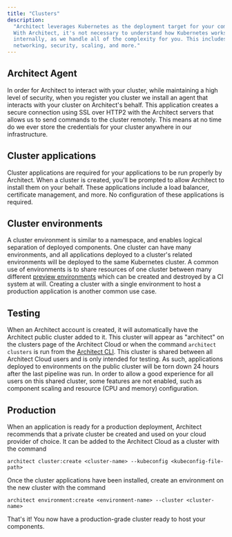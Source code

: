 ```yaml
---
title: "Clusters"
description:
  "Architect leverages Kubernetes as the deployment target for your components.
  With Architect, it's not necessary to understand how Kubernetes works
  internally, as we handle all of the complexity for you. This includes
  networking, security, scaling, and more."
---
```


## Architect Agent

In order for Architect to interact with your cluster, while maintaining a high
level of security, when you register you cluster we install an agent that
interacts with your cluster on Architect's behalf. This application creates a
secure connection using SSL over HTTP2 with the Architect servers that allows us
to send commands to the cluster remotely. This means at no time do we ever store
the credentials for your cluster anywhere in our infrastructure.

## Cluster applications

Cluster applications are required for your applications to be run properly by
Architect. When a cluster is created, you'll be prompted to allow Architect to
install them on your behalf. These applications include a load balancer,
certificate management, and more. No configuration of these applications is
required.

## Cluster environments

A cluster environment is similar to a namespace, and enables logical separation
of deployed components. One cluster can have many environments, and all
applications deployed to a cluster's related environments will be deployed to
the same Kubernetes cluster. A common use of environments is to share resources
of one cluster between many different
[preview environments](/deployments/automated-previews) which can be created and
destroyed by a CI system at will. Creating a cluster with a single environment
to host a production application is another common use case.

## Testing

When an Architect account is created, it will automatically have the Architect
public cluster added to it. This cluster will appear as "architect" on the
clusters page of the Architect Cloud or when the command `architect clusters` is
run from the [Architect CLI](https://github.com/architect-team/architect-cli).
This cluster is shared between all Architect Cloud users and is only intended
for testing. As such, applications deployed to environments on the public
cluster will be torn down 24 hours after the last pipeline was run. In order to
allow a good experience for all users on this shared cluster, some features are
not enabled, such as component scaling and resource (CPU and memory)
configuration.

## Production

When an application is ready for a production deployment, Architect recommends
that a private cluster be created and used on your cloud provider of choice. It
can be added to the Architect Cloud as a cluster with the command

```
architect cluster:create <cluster-name> --kubeconfig <kubeconfig-file-path>
```

Once the cluster applications have been installed, create an environment on the
new cluster with the command

```
architect environment:create <environment-name> --cluster <cluster-name>
```

That's it! You now have a production-grade cluster ready to host your
components.
